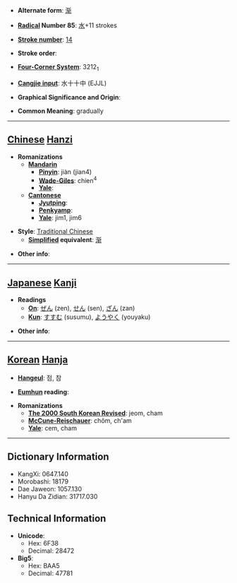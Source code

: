 * '''Alternate form''': [[渐]]

* '''[[Wiktionary:Chinese radical index| Radical]] Number 85''': [[Wiktionary:Chinese radical index 水|水]]+11 strokes

* '''[[Wiktionary:Chinese total strokes index|Stroke number]]''': [[Wiktionary:Chinese total strokes index 14|14]]

* '''Stroke order''': 

* '''[[Wiktionary:Chinese four corner index|Four-Corner System]]''': 3212<sub>1</sub>

* '''[[Wiktionary:Chinese Cangjie index|Cangjie input]]''': 水十十中 (EJJL)

* '''Graphical Significance and Origin''': 

* '''Common Meaning''': gradually

----

== [[Chinese]] [[Hanzi]] ==

* '''Romanizations'''
** '''[[Mandarin]]'''
*** '''[[Pinyin]]''': jiàn (jian4)
*** '''[[Wade-Giles]]''': chien<sup>4</sup>
*** '''[[Yale]]''': 
** '''[[Cantonese]]'''
*** '''[[Jyutping]]''':
*** '''[[Penkyamp]]''': 
*** '''[[Yale]]''': jim1, jim6

* '''Style''': [[Traditional Chinese]] 
** '''[[Simplified Chinese|Simplified]] equivalent''': [[渐]]

* '''Other info''': 

----

== [[Japanese]] [[Kanji]] ==

* '''Readings'''
** '''[[On]]''': [[ぜん]] (zen), [[せん]] (sen), [[ざん]] (zan)
** '''[[Kun]]''': [[すすむ]] (susumu), [[ようやく]] (youyaku)

* '''Other info''':  

----

== [[Korean]] [[Hanja]] ==

* '''[[Hangeul]]''': 점, 참

* '''[[Eumhun]] reading''': 

* '''Romanizations'''
** '''[[The 2000 South Korean Revised Romanization|The 2000 South Korean Revised]]''': jeom, cham
** '''[[McCune-Reischauer]]''': chŏm, ch'am
** '''[[Yale]]''': cem, cham

----

== Dictionary Information ==

* KangXi: 0647.140
* Morobashi: 18179
* Dae Jaweon: 1057.130
* Hanyu Da Zidian: 31717.030

== Technical Information ==

* '''Unicode''':
** Hex: 6F38
** Decimal: 28472
* '''Big5''':
** Hex: BAA5
** Decimal: 47781